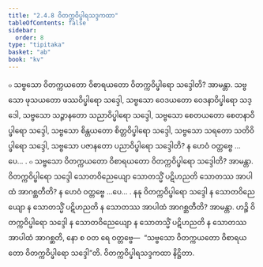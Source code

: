```yaml
---
title: "2.4.8 ဝိတက္ကဝိပ္ဖါရသဒ္ဒကထာ"
tableOfContents: false
sidebar:
  order: 8
type: "tipitaka"
basket: "ab"
book: "kv"
---
```



<DynamicBreadcrumb />

<Division number="563" book="kv" e="ch" v="32" p="304">

<Paragraph number="1907" book="kv">
๐ သဗ္ဗသော ဝိတက္ကယတော ဝိစာရယတော ဝိတက္ကဝိပ္ဖါရော သဒ္ဒေါတိ? အာမန္တာ. သဗ္ဗသော ဖုသယတော ဖဿဝိပ္ဖါရော သဒ္ဒေါ, သဗ္ဗသော ဝေဒယတော ဝေဒနာဝိပ္ဖါရော သဒ္ဒေါ, သဗ္ဗသော သဉ္ဇာနတော သညာဝိပ္ဖါရော သဒ္ဒေါ, သဗ္ဗသော စေတယတော စေတနာဝိပ္ဖါရော သဒ္ဒေါ, သဗ္ဗသော စိန္တယတော စိတ္တဝိပ္ဖါရော သဒ္ဒေါ, သဗ္ဗသော သရတော သတိဝိပ္ဖါရော သဒ္ဒေါ, သဗ္ဗသော ပဇာနတော ပညာဝိပ္ဖါရော သဒ္ဒေါတိ? န ဟေဝံ ဝတ္တဗ္ဗေ …ပေ… .
</Paragraph>

<Paragraph number="1908" book="kv">
๐ သဗ္ဗသော ဝိတက္ကယတော ဝိစာရယတော ဝိတက္ကဝိပ္ဖါရော သဒ္ဒေါတိ? အာမန္တာ. ဝိတက္ကဝိပ္ဖါရော သဒ္ဒေါ သောတဝိညေယျော သောတသ္မိံ ပဋိဟညတိ သောတဿ အာပါထံ အာဂစ္ဆတီတိ? န ဟေဝံ ဝတ္တဗ္ဗေ …ပေ… . နနု ဝိတက္ကဝိပ္ဖါရော သဒ္ဒေါ န သောတဝိညေယျော န သောတသ္မိံ ပဋိဟညတိ န သောတဿ အာပါထံ အာဂစ္ဆတီတိ? အာမန္တာ. ဟဉ္စိ ဝိတက္ကဝိပ္ဖါရော သဒ္ဒေါ န သောတဝိညေယျော န သောတသ္မိံ ပဋိဟညတိ န သောတဿ အာပါထံ အာဂစ္ဆတိ, နော စ ဝတ ရေ ဝတ္တဗ္ဗေ—  “သဗ္ဗသော ဝိတက္ကယတော ဝိစာရယတော ဝိတက္ကဝိပ္ဖါရော သဒ္ဒေါ”တိ.

</Paragraph>
</Division>

<Paragraph number="1909" type="center" book="kv">
ဝိတက္ကဝိပ္ဖါရသဒ္ဒကထာ နိဋ္ဌိတာ.
</Paragraph>